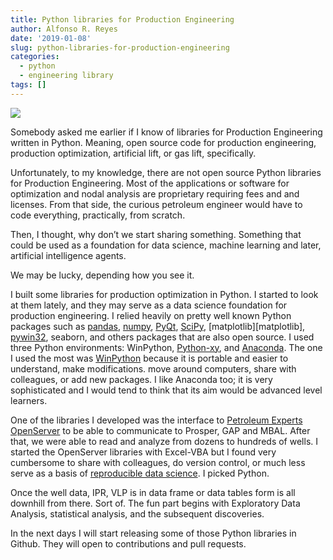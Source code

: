 ---
title: Python libraries for Production Engineering
author: Alfonso R. Reyes
date: '2019-01-08'
slug: python-libraries-for-production-engineering
categories:
  - python
  - engineering library
tags: []
---

[![](/img/python_libraries_petroleum-cover.png)](/img/python_libraries_petroleum-cover.png)

Somebody asked me earlier if I know of libraries for Production Engineering written in Python. Meaning, open source code for production engineering, production optimization, artificial lift, or gas lift, specifically.

Unfortunately, to my knowledge, there are not open source Python libraries for Production Engineering. Most of the applications or software for optimization and nodal analysis are proprietary requiring fees and and licenses. From that side, the curious petroleum engineer would have to code everything, practically, from scratch.

Then, I thought, why don't we start sharing something. Something that could be used as a foundation for data science, machine learning and later, artificial intelligence agents. 

We may be lucky, depending how you see it. 

I built some libraries for production optimization in Python. I started to look at them lately, and they may serve as a data science foundation for production engineering. I  relied heavily on pretty well known Python packages such as [pandas][pandas], [numpy][numpy], [PyQt][pyqt], [SciPy][scipy], [matplotlib][matplotlib], [pywin32][pywin32], seaborn, and others packages that are also open source. I used three Python environments: WinPython, [Python-xy][pythonxy], and [Anaconda][anaconda]. The one I used the most was [WinPython][winpython] because it is portable and easier to understand, make modifications. move around computers, share with colleagues, or add new packages. I like Anaconda too; it is very sophisticated and I would tend to think that its aim would be advanced level learners.

One of the libraries I developed was the interface to [Petroleum Experts OpenServer][openserver] to be able to communicate to Prosper, GAP  and MBAL. After that, we were able to read and analyze from dozens to hundreds of wells. I started the OpenServer libraries with Excel-VBA but I found very cumbersome to share with colleagues, do version control, or much less serve as a basis of [reproducible data science][reproducible-rules]. I picked Python.

Once the well data, IPR, VLP is in data frame or data tables form is all downhill from there. Sort of. The fun part begins with Exploratory Data Analysis, statistical analysis, and the subsequent discoveries.

In the next days I will start releasing some of those Python libraries in Github. They will open to contributions and pull requests.


[pandas]: https://pandas.pydata.org/
[numpy]: http://www.numpy.org/
[pyqt]: https://wiki.python.org/moin/PyQt
[scipy]: https://www.scipy.org/
[winpython]: http://winpython.sourceforge.net/
[pythonxy]: https://python-xy.github.io/
[anaconda]: https://www.anaconda.com/download/
[openserver]: http://www.petex.com/products/ipm-suite/openserver/
[reproducible-rules]: https://dataconomy.com/2017/07/10-rules-results-data-science/
[pywin32]: https://pypi.org/project/pywin32/
